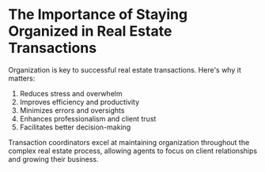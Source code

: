 # The Importance of Staying Organized in Real Estate Transactions

Organization is key to successful real estate transactions. Here's why it matters:

1. Reduces stress and overwhelm
2. Improves efficiency and productivity
3. Minimizes errors and oversights
4. Enhances professionalism and client trust
5. Facilitates better decision-making

Transaction coordinators excel at maintaining organization throughout the complex real estate process, allowing agents to focus on client relationships and growing their business.